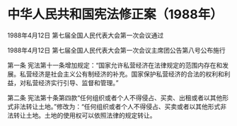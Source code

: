 # 中华人民共和国宪法修正案（1988年）

1988年4月12日 第七届全国人民代表大会第一次会议通过

1988年4月12日 第七届全国人民代表大会第一次会议主席团公告第八号公布施行

  

第一条 宪法第十一条增加规定：“国家允许私营经济在法律规定的范围内存在和发展。私营经济是社会主义公有制经济的补充。国家保护私营经济的合法的权利和利益，对私营经济实行引导、监督和管理。”

第二条 宪法第十条第四款“任何组织或者个人不得侵占、买卖、出租或者以其他形式非法转让土地。”修改为：“任何组织或者个人不得侵占、买卖或者以其他形式非法转让土地。土地的使用权可以依照法律的规定转让。
